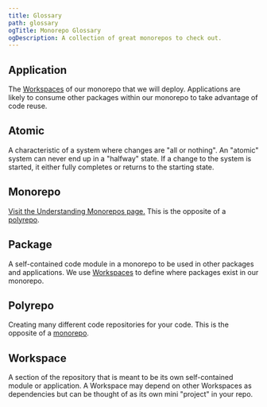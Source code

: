 ```yaml
---
title: Glossary
path: glossary
ogTitle: Monorepo Glossary
ogDescription: A collection of great monorepos to check out.
---
```


## Application

The [Workspaces](#workspace) of our monorepo that we will deploy. Applications are likely to consume other packages within our monorepo to take advantage of code reuse.

## Atomic

A characteristic of a system where changes are "all or nothing". An "atomic" system can never end up in a "halfway" state. If a change to the system is started, it either fully completes or returns to the starting state.

## Monorepo

[Visit the Understanding Monorepos page.](/monorepos/understanding-monorepos) This is the opposite of a [polyrepo](#polyrepo).

## Package

A self-contained code module in a monorepo to be used in other packages and applications. We use [Workspaces](#workspace) to define where packages exist in our monorepo.

## Polyrepo

Creating many different code repositories for your code. This is the opposite of a [monorepo](#monorepo).

## Workspace

A section of the repository that is meant to be its own self-contained module or application. A Workspace may depend on other Workspaces as dependencies but can be thought of as its own mini "project" in your repo.
